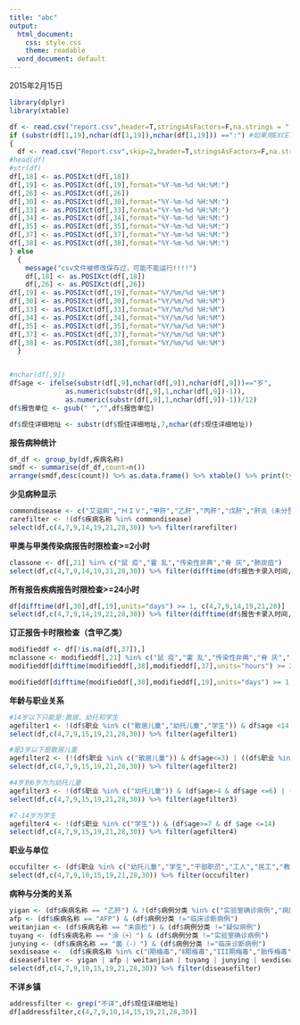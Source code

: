 ```yaml
---
title: "abc"
output:
  html_document:
    css: style.css
    theme: readable
  word_document: default
---
```


2015年2月15日

```r
library(dplyr)
library(xtable)
```


```r

df <- read.csv("report.csv",header=T,stringsAsFactors=F,na.strings = ".")
if (substr(df[1,19],nchar(df[1,19]),nchar(df[1,19])) ==":") #如果用EXCEl修改并保存，时间格式会变化
{  
  df <- read.csv("Report.csv",skip=2,header=T,stringsAsFactors=F,na.strings = ".")
#head(df)
#str(df)
df[,18] <- as.POSIXct(df[,18])
df[,19] <- as.POSIXct(df[,19],format="%Y-%m-%d %H:%M:")
df[,26] <- as.POSIXct(df[,26])
df[,30] <- as.POSIXct(df[,30],format="%Y-%m-%d %H:%M:")
df[,33] <- as.POSIXct(df[,33],format="%Y-%m-%d %H:%M:")
df[,34] <- as.POSIXct(df[,34],format="%Y-%m-%d %H:%M:")
df[,35] <- as.POSIXct(df[,35],format="%Y-%m-%d %H:%M:")
df[,37] <- as.POSIXct(df[,37],format="%Y-%m-%d %H:%M:")
df[,38] <- as.POSIXct(df[,38],format="%Y-%m-%d %H:%M:")
} else 
  {
    message("csv文件被修改保存过，可能不能运行!!!!")
    df[,18] <- as.POSIXct(df[,18])
    df[,26] <- as.POSIXct(df[,26])
df[,19] <- as.POSIXct(df[,19],format="%Y/%m/%d %H:%M")
df[,30] <- as.POSIXct(df[,30],format="%Y/%m/%d %H:%M")
df[,33] <- as.POSIXct(df[,33],format="%Y/%m/%d %H:%M")
df[,34] <- as.POSIXct(df[,34],format="%Y/%m/%d %H:%M")
df[,35] <- as.POSIXct(df[,35],format="%Y/%m/%d %H:%M")
df[,37] <- as.POSIXct(df[,37],format="%Y/%m/%d %H:%M")
df[,38] <- as.POSIXct(df[,38],format="%Y/%m/%d %H:%M")
  }


#nchar(df[,9])
df$age <- ifelse(substr(df[,9],nchar(df[,9]),nchar(df[,9]))=="岁",
              as.numeric(substr(df[,9],1,nchar(df[,9])-1)),
              as.numeric(substr(df[,9],1,nchar(df[,9])-1))/12)
df$报告单位 <- gsub(" ","",df$报告单位)

df$现住详细地址 <- substr(df$现住详细地址,7,nchar(df$现住详细地址))

```
**报告病种统计**
```r
df_df <- group_by(df,疾病名称)
smdf <- summarise(df_df,count=n())
arrange(smdf,desc(count)) %>% as.data.frame() %>% xtable() %>% print(type="html")
```


**少见病种显示**
```r
commondisease <- c("艾滋病","ＨＩＶ","甲肝","乙肝","丙肝","戊肝","肝炎（未分型）","细菌性痢疾","伤 寒","副伤寒","猩 红 热","淋    病","Ⅰ期梅毒","Ⅱ期梅毒","III期梅毒","胎传梅毒","隐性梅毒","流行性感冒","流行性腮腺炎","风疹","急性出血性结膜炎","尖锐湿疣","生殖器疱疹","结核性胸膜炎","水痘","生殖道沙眼衣原体感染","其它疾病:","手足口病","其它感染性腹泻病","涂（+）","菌（-）","未痰检","麻    疹")
rarefilter <- !(df$疾病名称 %in% commondisease)
select(df,c(4,7,9,14,19,21,28,30)) %>% filter(rarefilter) 
```


**甲类与甲类传染病报告时限检查>=2小时**
```r
classone <- df[,21] %in% c("鼠 疫","霍 乱","传染性非典","脊 灰","肺炭疽")
select(df,c(4,7,9,14,19,21,28,30)) %>% filter(difftime(df$报告卡录入时间,df$诊断时间,units="hours") >= 2 & classone)

```


**所有报告疾病报告时限检查>=24小时**
```r
df[difftime(df[,30],df[,19],units="days") >= 1, c(4,7,9,14,19,21,28)]
select(df,c(4,7,9,14,19,21,28,30)) %>% filter(difftime(df$报告卡录入时间,df$诊断时间,units="hours") >= 2 & classone)
```


**订正报告卡时限检查（含甲乙类）**
```r
modifieddf <- df[!is.na(df[,37]),]
mclassone <- modifieddf[,21] %in% c("鼠 疫","霍 乱","传染性非典","脊 灰","肺炭疽")
modifieddf[difftime(modifieddf[,38],modifieddf[,37],units="hours") >= 2 & mclassone, c(4,7,9,14,19,21,28)]

modifieddf[difftime(modifieddf[,30],modifieddf[,19],units="days") >= 1, c(4,7,9,14,19,21,28)]
```


**年龄与职业关系**
```r
#14岁以下只能是:散居、幼托和学生
agefilter1 <- !(df$职业 %in% c("散居儿童","幼托儿童","学生")) & df$age <14
select(df,c(4,7,9,15,19,21,28,30)) %>% filter(agefilter1)
```


```r
#是3岁以下是散居儿童
agefilter2 <- (!(df$职业 %in% c("散居儿童")) & df$age<=3) | ((df$职业 %in% c("散居儿童")) & df$age>=5) 
select(df,c(4,7,9,15,19,21,28,30)) %>% filter(agefilter2)
```


```r
#4岁到6岁为为幼托儿童
agefilter3 <- !(df$职业 %in% c("幼托儿童")) & (df$age>4 & df$age <=6) | ((df$职业 %in% c("幼托儿童")) & df$age>=7)
select(df,c(4,7,9,15,19,21,28,30)) %>% filter(agefilter3)
```


```r
#7-14岁为学生
agefilter4 <- !(df$职业 %in% c("学生")) & (df$age>=7 & df $age <=14)
select(df,c(4,7,9,15,19,21,28,30)) %>% filter(agefilter4)
```


**职业与单位**
```r
occufilter <- (df$职业 %in% c("幼托儿童","学生","干部职员","工人","民工","教师","医务人员")) & (nchar(df$患者工作单位)<=2 | (df$患者工作单位=="不详") |(df$患者工作单位=="无"))
select(df,c(4,7,9,10,15,19,21,28,30)) %>% filter(occufilter)
```


**病种与分类的关系**
```r
yigan <- (df$疾病名称 == "乙肝") & !(df$病例分类 %in% c("实验室确诊病例","病原携带者"))
afp <- (df$疾病名称 == "AFP") & (df$病例分类 !="临床诊断病例")
weitanjian <- (df$疾病名称 == "未痰检") & (df$病例分类 !="疑似病例")
tuyang <- (df$疾病名称 == "涂（+）") & (df$病例分类 !="实验室确诊病例")
junying <- (df$疾病名称 == "菌（-）") & (df$病例分类 !="临床诊断病例")
sexdisease <-  (df$疾病名称 %in% c("Ⅰ期梅毒","Ⅱ期梅毒","III期梅毒","胎传梅毒","隐性梅毒","淋    病")) & (df$病例分类 !="实验室确诊病例")
diseasefilter <- yigan | afp | weitanjian | tuyang | junying | sexdisease 
select(df,c(4,7,9,10,15,19,21,28,30)) %>% filter(diseasefilter)
```

**不详乡镇**
```r
addressfilter <- grep("不详",df$现住详细地址)
df[addressfilter,c(4,7,9,10,14,15,19,21,28,30)]

```